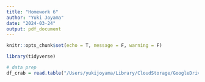 ```yaml
---
title: "Homework 6"
author: "Yuki Joyama"
date: "2024-03-24"
output: pdf_document
---
```


```r
knitr::opts_chunk$set(echo = T, message = F, warning = F)

library(tidyverse)
```

```r
# data prep
df_crab = read.table("/Users/yukijoyama/Library/CloudStorage/GoogleDrive-jikeyu1995@gmail.com/My Drive/version_control/MS-biostats/Biostatistical Methods 2/Biostatistical Methods 2/p8131_hw6_files/HW6-dental.txt", header = TRUE)
```

